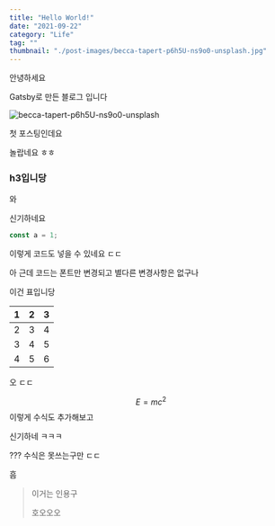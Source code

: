 ```yaml
---
title: "Hello World!"
date: "2021-09-22"
category: "Life"
tag: ""
thumbnail: "./post-images/becca-tapert-p6h5U-ns9o0-unsplash.jpg"
---
```




안녕하세요

Gatsby로 만든 블로그 입니다

![becca-tapert-p6h5U-ns9o0-unsplash](./post-images/becca-tapert-p6h5U-ns9o0-unsplash.jpg)

첫 포스팅인데요

놀랍네요 ㅎㅎ

### h3입니당

와

신기하네요

```js
const a = 1;
```

이렇게 코드도 넣을 수 있네요 ㄷㄷ

아 근데 코드는 폰트만 변경되고 별다른 변경사항은 없구나



이건 표입니당

| 1    | 2    | 3    |
| ---- | ---- | ---- |
| 2    | 3    | 4    |
| 3    | 4    | 5    |
| 4    | 5    | 6    |

오 ㄷㄷ


$$
E=mc^2
$$
이렇게 수식도 추가해보고

신기하네 ㅋㅋㅋ

??? 수식은 못쓰는구만 ㄷㄷ

흠

> 이거는 인용구
>
> 호오오오